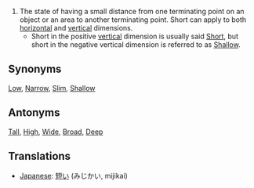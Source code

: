 #The state of having a small distance from one terminating point on an object or an area to another terminating point.  Short can apply to both [[horizontal]] and [[vertical]] dimensions.
#*Short in the positive [[vertical]] dimension is usually said [[Short]], but short in the negative vertical dimension is referred to as [[Shallow]].

==Synonyms==
[[Low]], [[Narrow]], [[Slim]], [[Shallow]]

==Antonyms==
[[Tall]], [[High]], [[Wide]], [[Broad]], [[Deep]]

==Translations==

*[[Japanese]]: [[短い]] (みじかい, mijikai)